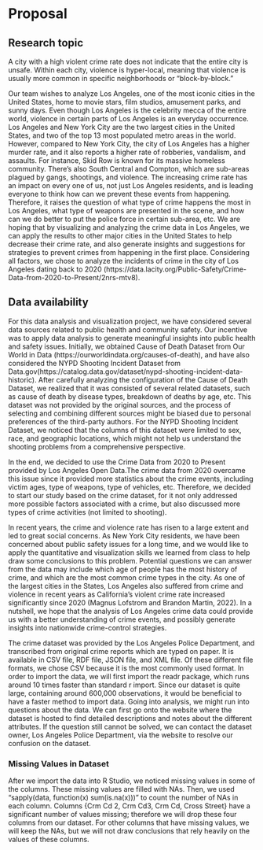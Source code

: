 # Proposal

## Research topic
A city with a high violent crime rate does not indicate that the entire city is unsafe. Within each city, violence is hyper-local, meaning that violence is usually more common in specific neighborhoods or “block-by-block.”

Our team wishes to analyze Los Angeles, one of the most iconic cities in the United States, home to movie stars, film studios, amusement parks, and sunny days. Even though Los Angeles is the celebrity mecca of the entire world, violence in certain parts of Los Angeles is an everyday occurrence. Los Angeles and New York City are the two largest cities in the United States, and two of the top 13 most populated metro areas in the world. However, compared to New York City, the city of Los Angeles has a higher murder rate, and it also reports a higher rate of robberies, vandalism, and assaults. For instance, Skid Row is known for its massive homeless community. There’s also South Central and Compton, which are sub-areas plagued by gangs, shootings, and violence. The increasing crime rate has an impact on every one of us, not just Los Angeles residents, and is leading everyone to think how can we prevent these events from happening. Therefore, it raises the question of what type of crime happens the most in Los Angeles, what type of weapons are presented in the scene, and how can we do better to put the police force in certain sub-area, etc. We are hoping that by visualizing and analyzing the crime data in Los Angeles, we can apply the results to other major cities in the United States to help decrease their crime rate, and also generate insights and suggestions for strategies to prevent crimes from happening in the first place. Considering all factors, we chose to analyze the incidents of crime in the city of Los Angeles dating back to 2020 (https://data.lacity.org/Public-Safety/Crime-Data-from-2020-to-Present/2nrs-mtv8).

## Data availability
For this data analysis and visualization project, we have considered several data sources related to public health and community safety. Our incentive was to apply data analysis to generate meaningful insights into public health and safety issues. Initially, we obtained Cause of Death Dataset from Our World in Data (https://ourworldindata.org/causes-of-death), and have also considered the NYPD Shooting Incident Dataset from Data.gov(https://catalog.data.gov/dataset/nypd-shooting-incident-data-historic). After carefully analyzing the configuration of the Cause of Death Dataset, we realized that it was consisted of several related datasets, such as cause of death by disease types, breakdown of deaths by age, etc. This dataset was not provided by the original sources, and the process of selecting and combining different sources might be biased due to personal preferences of the third-party authors. For the NYPD Shooting Incident Dataset, we noticed that the columns of this dataset were limited to sex, race, and geographic locations, which might not help us understand the shooting problems from a comprehensive perspective. 

In the end, we decided to use the Crime Data from 2020 to Present provided by Los Angeles Open Data.The crime data from 2020 overcame this issue since it provided more statistics about the crime events, including victim ages, type of weapons, type of vehicles, etc. Therefore, we decided to start our study based on the crime dataset, for it not only addressed more possible factors associated with a crime, but also discussed more types of crime activities (not limited to shooting). 

In recent years, the crime and violence rate has risen to a large extent and led to great social concerns. As New York City residents, we have been concerned about public safety issues for a long time, and we would like to apply the quantitative and visualization skills we learned from class to help draw some conclusions to this problem. Potential questions we can answer from the data may include which age of people has the most history of crime, and which are the most common crime types in the city. As one of the largest cities in the States, Los Angeles also suffered from crime and violence in recent years as California’s violent crime rate increased significantly since 2020 (Magnus Lofstrom and Brandon Martin, 2022). In a nutshell, we hope that the analysis of Los Angeles crime data could provide us with a better understanding of crime events, and possibly generate insights into nationwide crime-control strategies. 

The crime dataset was provided by the Los Angeles Police Department, and transcribed from original crime reports which are typed on paper. It is available in CSV file, RDF file, JSON file, and XML file. Of these different file formats, we chose CSV because it is the most commonly used format. In order to import the data, we will first import the readr package, which runs around 10 times faster than standard r import. Since our dataset is quite large, containing around 600,000 observations, it would be beneficial to have a faster method to import data. Going into analysis, we might run into questions about the data. We can first go onto the website where the dataset is hosted to find detailed descriptions and notes about the different attributes. If the question still cannot be solved, we can contact the dataset owner, Los Angeles Police Department, via the website to resolve our confusion on the dataset.  

### Missing Values in Dataset 
After we import the data into R Studio, we noticed missing values in some of the columns. These missing values are filled with NAs. Then, we used "sapply(data, function(x) sum(is.na(x)))" to count the number of NAs in each column. Columns {Crm Cd 2, Crm Cd3, Crm Cd, Cross Street} have a significant number of values missing; therefore we will drop these four columns from our dataset. For other columns that have missing values, we will keep the NAs, but we will not draw conclusions that rely heavily on the values of these columns. 
